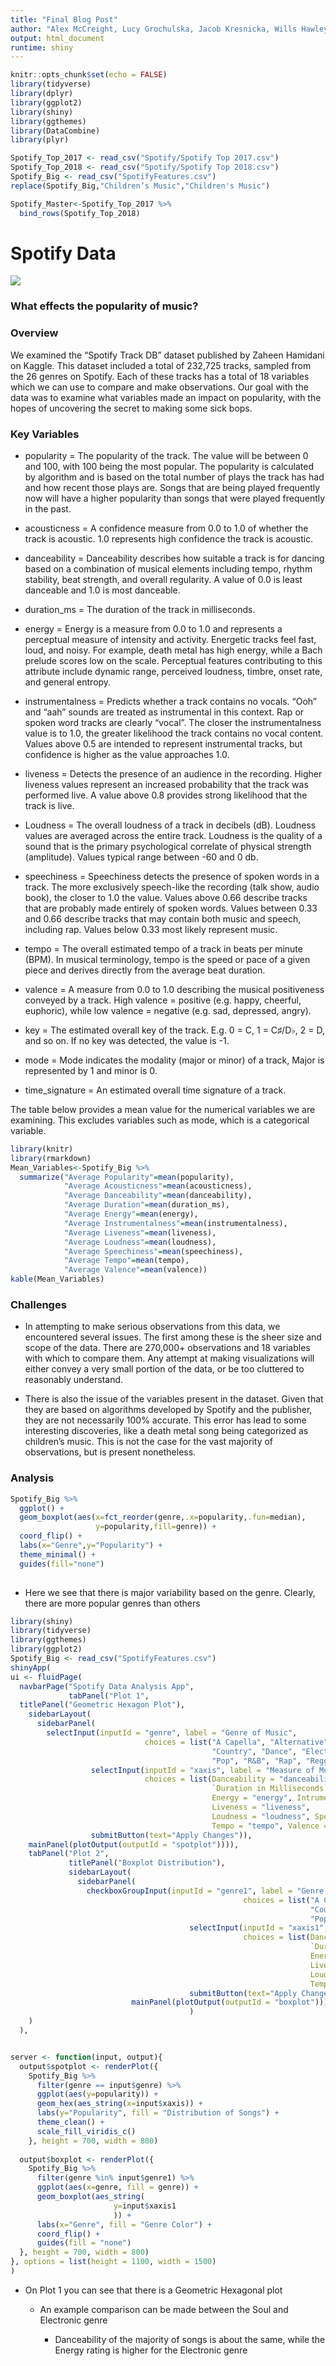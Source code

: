 ```yaml
---
title: "Final Blog Post"
author: "Alex McCreight, Lucy Grochulska, Jacob Kresnicka, Wills Hawley"
output: html_document
runtime: shiny
---
```


```r
knitr::opts_chunk$set(echo = FALSE)
library(tidyverse)
library(dplyr)
library(ggplot2)
library(shiny)
library(ggthemes)
library(DataCombine)
library(plyr)
```
```r
Spotify_Top_2017 <- read_csv("Spotify/Spotify Top 2017.csv")
Spotify_Top_2018 <- read_csv("Spotify/Spotify Top 2018.csv")
Spotify_Big <- read_csv("SpotifyFeatures.csv")
replace(Spotify_Big,"Children’s Music","Children's Music")

Spotify_Master<-Spotify_Top_2017 %>% 
  bind_rows(Spotify_Top_2018)
```


# Spotify Data

![](https://i.pinimg.com/originals/27/6f/27/276f273d11f8b9dbc0a9c55bb38ea8c6.gif)

### What effects the popularity of music?


### Overview 

We examined the "Spotify Track DB" dataset published by Zaheen Hamidani on Kaggle. This dataset included a total of 232,725 tracks, sampled from the  26 genres on Spotify. Each of these tracks has a total of 18 variables which we can use to compare and make observations. Our goal with the data was to examine what variables made an impact on popularity, with the hopes of uncovering the secret to making some sick bops. 

### Key Variables 


* popularity = The popularity of the track. The value will be between 0 and 100, with 100 being the most popular. The popularity is calculated by algorithm and is based on the total number of plays the track has had and how recent those plays are.
Songs that are being played frequently now will have a higher popularity than songs that were played frequently in the past.

* acousticness = A confidence measure from 0.0 to 1.0 of whether the track is acoustic. 1.0 represents high confidence the track is acoustic.

* danceability = Danceability describes how suitable a track is for dancing based on a combination of musical elements including tempo, rhythm stability, beat strength, and overall regularity. A value of 0.0 is least danceable and 1.0 is most danceable.

* duration_ms =	The duration of the track in milliseconds.

* energy = Energy is a measure from 0.0 to 1.0 and represents a perceptual measure of intensity and activity. Energetic tracks feel fast, loud, and noisy. For example, death metal has high energy, while a Bach prelude scores low on the scale. Perceptual features contributing to this attribute include dynamic range, perceived loudness, timbre, onset rate, and general entropy.

* instrumentalness = Predicts whether a track contains no vocals. “Ooh” and “aah” sounds are treated as instrumental in this context. Rap or spoken word tracks are clearly “vocal”. The closer the instrumentalness value is to 1.0, the greater likelihood the track contains no vocal content. Values above 0.5 are intended to represent instrumental tracks, but confidence is higher as the value approaches 1.0.

* liveness = Detects the presence of an audience in the recording. Higher liveness values represent an increased probability that the track was performed live. A value above 0.8 provides strong likelihood that the track is live. 

* Loudness = The overall loudness of a track in decibels (dB). Loudness values are averaged across the entire track. Loudness is the quality of a sound that is the primary psychological correlate of physical strength (amplitude). Values typical range between -60 and 0 db.

* speechiness = Speechiness detects the presence of spoken words in a track. The more exclusively speech-like the recording (talk show, audio book), the closer to 1.0 the  value. Values above 0.66 describe tracks that are probably made entirely of spoken words. Values between 0.33 and 0.66 describe tracks that may contain both music and speech, including rap. Values below 0.33 most likely represent music. 

* tempo = The overall estimated tempo of a track in beats per minute (BPM). In musical terminology, tempo is the speed or pace of a given piece and derives directly from the average beat duration.

* valence = 	A measure from 0.0 to 1.0 describing the musical positiveness conveyed by a track. High valence =  positive (e.g. happy, cheerful, euphoric), while low valence = negative (e.g. sad, depressed, angry).

* key = The estimated overall key of the track. E.g. 0 = C, 1 = C♯/D♭, 2 = D, and so on. If no key was detected, the value is -1.

* mode = Mode indicates the modality (major or minor) of a track, Major is represented by 1 and minor is 0.

* time_signature = An estimated overall time signature of a track. 

The table below provides a mean value for the numerical variables we are examining. This excludes variables such as mode, which is a categorical variable. 

```r
library(knitr)
library(rmarkdown)
Mean_Variables<-Spotify_Big %>% 
  summarize("Average Popularity"=mean(popularity),
            "Average Acousticness"=mean(acousticness),
            "Average Danceability"=mean(danceability),
            "Average Duration"=mean(duration_ms),
            "Average Energy"=mean(energy),
            "Average Instrumentalness"=mean(instrumentalness),
            "Average Liveness"=mean(liveness),
            "Average Loudness"=mean(loudness),
            "Average Speechiness"=mean(speechiness),
            "Average Tempo"=mean(tempo),
            "Average Valence"=mean(valence))
kable(Mean_Variables)
```

### Challenges 

* In attempting to make serious observations from this data, we encountered several issues. The first among these is the sheer size and scope of the data. There are 270,000+ observations and 18 variables with which to compare them. Any attempt at making visualizations will either convey a very small portion of the data, or be too cluttered to reasonably understand. 
 
* There is also the issue of the variables present in the dataset. Given that they are based on algorithms developed by Spotify and the publisher, they are not necessarily 100% accurate. This error has lead to some interesting discoveries, like a death metal song being categorized as children's music. This is not the case for the vast majority of observations, but is present nonetheless. 

### Analysis

```r

Spotify_Big %>% 
  ggplot() +
  geom_boxplot(aes(x=fct_reorder(genre,.x=popularity,.fun=median),
                   y=popularity,fill=genre)) +
  coord_flip() +
  labs(x="Genre",y="Popularity") +
  theme_minimal() +
  guides(fill="none")
  
```

* Here we see that there is major variability based on the genre. Clearly, there are more popular genres than others 


```r
library(shiny)
library(tidyverse)
library(ggthemes)
library(ggplot2)
Spotify_Big <- read_csv("SpotifyFeatures.csv") 
shinyApp(
ui <- fluidPage(
  navbarPage("Spotify Data Analysis App",
             tabPanel("Plot 1",
  titlePanel("Geometric Hexagon Plot"),
    sidebarLayout(
      sidebarPanel(
        selectInput(inputId = "genre", label = "Genre of Music",
                              choices = list("A Capella", "Alternative", "Anime", "Blues", "Children's Music", "Classical", "Comedy",
                                             "Country", "Dance", "Electronic", "Folk", "Hip-Hop", "Indie", "Jazz", "Movie", "Opera",
                                             "Pop", "R&B", "Rap", "Reggae", "Reggaeton", "Rock", "Ska", "Soul", "Soundtrack", "World")),
                  selectInput(inputId = "xaxis", label = "Measure of Music",
                              choices = list(Danceability = "danceability", Acousticness = "acousticness",
                                             `Duration in Milliseconds` = "duration_ms",
                                             Energy = "energy", Intrumentalness = "instrumentalness",
                                             Liveness = "liveness",
                                             Loudness = "loudness", Speechiness = "speechiness",
                                             Tempo = "tempo", Valence = "valence")),
                  submitButton(text="Apply Changes")),
    mainPanel(plotOutput(outputId = "spotplot")))),
    tabPanel("Plot 2",
             titlePanel("Boxplot Distribution"),
             sidebarLayout(
               sidebarPanel(
                 checkboxGroupInput(inputId = "genre1", label = "Genre of Music",
                                                    choices = list("A Capella", "Alternative", "Anime", "Blues", "Children's Music", "Classical", "Comedy",
                                                                   "Country", "Dance", "Electronic", "Folk", "Hip-Hop", "Indie", "Jazz", "Movie", "Opera",
                                                                   "Pop", "R&B", "Rap", "Reggae", "Reggaeton", "Rock", "Ska", "Soul", "Soundtrack", "World")),
                                        selectInput(inputId = "xaxis1", label = "Measure of Music",
                                                    choices = list(Danceability = "danceability", Acousticness = "acousticness",
                                                                   `Duration in Milliseconds` = "duration_ms",
                                                                   Energy = "energy", Intrumentalness = "instrumentalness",
                                                                   Liveness = "liveness",
                                                                   Loudness = "loudness", Speechiness = "speechiness",
                                                                   Tempo = "tempo", Valence = "valence")),
                                        submitButton(text="Apply Changes")),
                           mainPanel(plotOutput(outputId = "boxplot")))
                                        )
    )
  ),


server <- function(input, output){
  output$spotplot <- renderPlot({
    Spotify_Big %>%
      filter(genre == input$genre) %>%
      ggplot(aes(y=popularity)) +
      geom_hex(aes_string(x=input$xaxis)) +
      labs(y="Popularity", fill = "Distribution of Songs") +
      theme_clean() +
      scale_fill_viridis_c()
    }, height = 700, width = 800)
  
  output$boxplot <- renderPlot({
    Spotify_Big %>%
      filter(genre %in% input$genre1) %>%
      ggplot(aes(x=genre, fill = genre)) +
      geom_boxplot(aes_string(
                       y=input$xaxis1
                       )) +
      labs(x="Genre", fill = "Genre Color") +
      coord_flip() +
      guides(fill = "none")
  }, height = 700, width = 800)
}, options = list(height = 1100, width = 1500)
)
```

* On Plot 1 you can see that there is a Geometric Hexagonal plot

  * An example comparison can be made between the Soul and Electronic genre
  
      * Danceability of the majority of songs is about the same, while the Energy
        rating is higher for the Electronic genre
